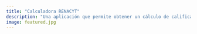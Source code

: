 ```yaml
---
title: "Calculadora RENACYT"
description: "Una aplicación que permite obtener un cálculo de calificación y clasificación al registro RENACYT de acuerdo a la normativa más reciente (agosto 2021)."
image: featured.jpg
---
```


<script>window.location.replace("http://calculadorarenacyt.samuelenrique.com");</script>
